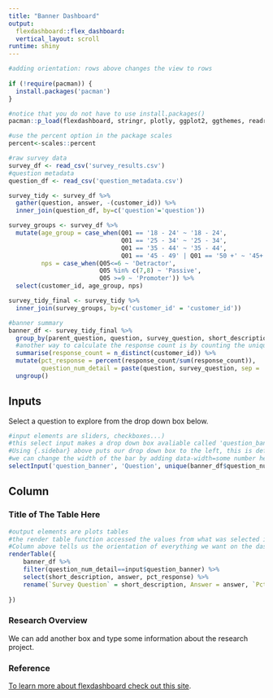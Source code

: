 ```yaml
---
title: "Banner Dashboard"
output: 
  flexdashboard::flex_dashboard:
  vertical_layout: scroll
runtime: shiny
---
```


```r

#adding orientation: rows above changes the view to rows
 
if (!require(pacman)) {
  install.packages('pacman')
}

#notice that you do not have to use install.packages()
pacman::p_load(flexdashboard, stringr, plotly, ggplot2, ggthemes, readr, formattable, openxlsx, kableExtra, scales, tidyr, Hmisc, dplyr)

#use the percent option in the package scales
percent<-scales::percent

```

```r

#raw survey data
survey_df <- read_csv('survey_results.csv')
#question metadata
question_df <- read_csv('question_metadata.csv')

survey_tidy <- survey_df %>%
  gather(question, answer, -(customer_id)) %>%
  inner_join(question_df, by=c('question'='question'))

survey_groups <- survey_df %>%
  mutate(age_group = case_when(Q01 == '18 - 24' ~ '18 - 24',
                               Q01 == '25 - 34' ~ '25 - 34',
                               Q01 == '35 - 44' ~ '35 - 44',
                               Q01 == '45 - 49' | Q01 == '50 +' ~ '45+'),
         nps = case_when(Q05<=6 ~ 'Detractor',
                         Q05 %in% c(7,8) ~ 'Passive',
                         Q05 >=9 ~ 'Promoter')) %>%
  select(customer_id, age_group, nps)

survey_tidy_final <- survey_tidy %>%
  inner_join(survey_groups, by=c('customer_id' = 'customer_id'))

#banner summary
banner_df <- survey_tidy_final %>% 
  group_by(parent_question, question, survey_question, short_description, answer) %>%
  #another way to calculate the response count is by counting the unique customers 
  summarise(response_count = n_distinct(customer_id)) %>%
  mutate(pct_response = percent(response_count/sum(response_count)),
         question_num_detail = paste(question, survey_question, sep = ' - ')) %>%
  ungroup()


```


Inputs {.sidebar data-width=300}
-----------------------------------------------------------------------
Select a question to explore from the drop down box below. 

```r
#input elements are sliders, checkboxes...) 
#this select input makes a drop down box avaliable called 'question_banner'
#Using {.sidebar} above puts our drop down box to the left, this is default
#we can change the width of the bar by adding data-width=some number here
selectInput('question_banner', 'Question', unique(banner_df$question_num_detail))

```

Column
-----------------------------------------------------------------------

### Title of The Table Here

```r

#output elements are plots tables
#the render table function accessed the values from what was selected in 'question_banner' via the expression: input$question_banner
#Column above tells us the orientation of everything we want on the dashboard
renderTable({
    banner_df %>%
    filter(question_num_detail==input$question_banner) %>%
    select(short_description, answer, pct_response) %>%
    rename(`Survey Question` = short_description, Answer = answer, `Pct Response`=pct_response)
    
})

```

### Research Overview

We can add another box and type some information about the research project. 

### Reference

[To learn more about flexdashboard check out this site](https://rmarkdown.rstudio.com/flexdashboard/).